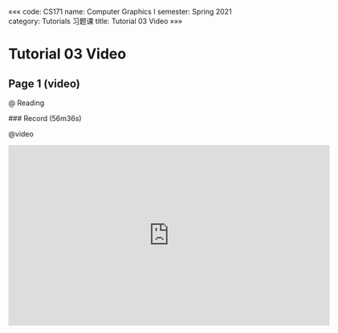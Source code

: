 «««
code: CS171
name: Computer Graphics I
semester: Spring 2021
category: Tutorials 习题课
title: Tutorial 03 Video
»»»

# Tutorial 03 Video

## Page 1 (video)

@ Reading

<div class="markdown-body">
### Record (56m36s)
</div>

@video

<iframe src="https://watchsb.com/e/3ic2mfhybvub.html" frameborder=0 marginwidth=0 marginheight=0 scrolling=no width=640 height=360 allowfullscreen></iframe>


